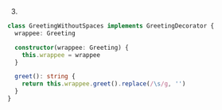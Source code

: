 3.
```ts
class GreetingWithoutSpaces implements GreetingDecorator {
  wrappee: Greeting

  constructor(wrappee: Greeting) {
    this.wrappee = wrappee
  }

  greet(): string {
    return this.wrappee.greet().replace(/\s/g, '')
  }
}
```
